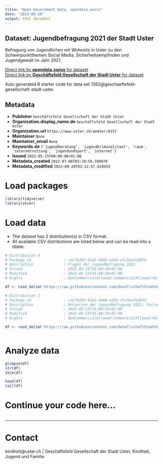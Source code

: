 ```yaml
---
title: "Open Government Data, opendata.swiss"
date: "2023-09-20"
output: html_document
---
```


## Dataset: Jugendbefragung 2021 der Stadt Uster

Befragung von Jugendlichen mit Wohnsitz in Uster zu den Schwerpunktthemen Social Media, Sicherheitsempfinden und Jugendgewalt im Jahr 2021.



[Direct link by **opendata.swiss** for dataset](https://opendata.swiss/de/dataset/jugendbefragung-2021-der-stadt-uster)<br>
[Direct link by **Geschäftsfeld Gesellschaft der Stadt Uster** for dataset](https://github.com/GesellschaftStadtUster/kind-jugend-fam_jugendbefragung2021)

Auto generated R starter code for data set 1382@geschaeftsfeld-gesellschaft-stadt-uster.

## Metadata

- **Publisher** `Geschäftsfeld Gesellschaft der Stadt Uster`
- **Organization.display_name.de** `Geschäftsfeld Gesellschaft der Stadt Uster`
- **Organization.url** `https://www.uster.ch/aemter/8157`
- **Maintainer** `None`
- **Maintainer_email** `None`
- **Keywords.de** `['jugendberatung', 'jugendkriminalitaet', 'raum', 'internetnutzung', 'jugendundsport', 'internet']`
- **Issued** `2022-05-15T00:00:00+01:00`
- **Metadata_created** `2022-07-06T03:20:56.590978`
- **Metadata_modified** `2023-09-20T03:12:57.619555`


# Load packages

```r

library(tidyverse)
library(skimr)

```

# Load data

-   The dataset has 2 distribution(s) in CSV format.
-   All available CSV distributions are listed below and can be read into a tibble.

```r

# Distribution 0
# Package_id               : cdc79283-9162-4000-ad59-efc56a7e38fd
# Description              : Fragen der Jugendbefragung 2021.
# Issued                   : 2022-05-15T16:00:18+01:00
# Modified                 : 2022-05-15T16:00:18+01:00
# Rights                   : NonCommercialAllowed-CommercialAllowed-ReferenceRequired

df <- read_delim('https://raw.githubusercontent.com/GesellschaftStadtUster/kind-jugend-fam_jugendbefragung2021/main/variablen_fragen.csv')

# Distribution 1
# Package_id               : cdc79283-9162-4000-ad59-efc56a7e38fd
# Description              : Antworten der Jugendbefragung 2021; Teilnehmende sind nach 'Alter', 'Geschlecht' und 'Schulstufe' kategorisiert.
# Issued                   : 2022-05-15T16:00:33+01:00
# Modified                 : 2022-05-15T16:00:33+01:00
# Rights                   : NonCommercialAllowed-CommercialAllowed-ReferenceRequired

df <- read_delim('https://raw.githubusercontent.com/GesellschaftStadtUster/kind-jugend-fam_jugendbefragung2021/main/opendata_jugendbefragung.csv')



```

# Analyze data

```r

glimpse(df)
str(df)
skim(df)

head(df)
tail(df)

```

# Continue your code here...

```r

```

------------------------------------------------------------------------

# Contact

kindheit@uster.ch | Geschäftsfeld Gesellschaft der Stadt Uster, Kindheit, Jugend und Familie
